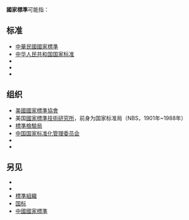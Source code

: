 '''國家標準'''可能指：
==标准==
*[[中華民國國家標準|中華民國國家標準]]
*[[中华人民共和国国家标准|中华人民共和国国家标准]]
* {{tsl|en|GOST|蘇聯國家標準}}
* {{tsl|en|British Standards|英国标准}}
* {{tsl|en|Vietnam Standards|越南标准}}

==组织==
* [[美國國家標準協會|美國國家標準協會]]
* 美国[[國家標準技術研究所|國家標準技術研究所]]，前身为国家标准局（NBS，1901年~1988年）
*[[標準檢驗局|標準檢驗局]]
* [[中国国家标准化管理委员会|中国国家标准化管理委员会]]
* {{tsl|en|Brazilian National Standards Organization|巴西国家标准组织}}
* {{tsl|en|National Standards Authority of Ireland|爱尔兰国家标准局}}

==另见==
* {{tsl|en|National reference standard|国家参考标准}}
* {{tsl|en|Standard (disambiguation)|标准 (消歧义)}}
* [[標準組織|標準組織]]
* [[国标|国标]]
* [[中國國家標準|中國國家標準]]

{{disambig|G|CAT=四字消歧义}}